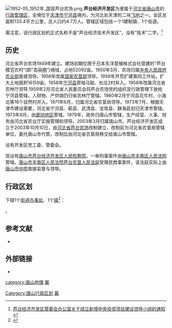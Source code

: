 {{Infobox China County
| Belong = [[河北省|河北省]][[唐山市|唐山市]]
}}
[[File:1952-05_1952年_国营芦台农场.png|thumb]]
'''芦台经济开发区'''为隶属于[[河北省|河北省]][[唐山市|唐山市]]的[[行政管理区|行政管理区]]，全境位于[[天津市|天津市]][[宁河县|宁河县]]境内，为河北处天津的二块[[飛地|飞地]]之一。全区总面积133.4平方公里，总人口约4.7万人。管辖区域包括一个1建制镇、1个街道。

需注意，该行政区划的正式名称不是“芦台经济技术开发区”，没有“技术”二字。<ref>[http://info.tangshan.gov.cn/content.jsp?code=780834144/2009-00062 芦台经济开发区管委会办公室关于成立新增中央投资项目建设领导小组的通知] {{webarchive|url=https://web.archive.org/web/20141022183353/http://info.tangshan.gov.cn/content.jsp?code=780834144%2F2009-00062|date=2014-10-22}}</ref>
==历史==
河北省芦台农场1949年建立。建场初期仅限于日本东洋垦殖株式会社营建的“芦台模范农村”(即“高丽圈”)境域，占地52092亩。1950年3月，农场归属[[中華人民共和國中央人民政府_(1949年－1954年)|中央人民政府]][[中央人民政府农业部|农业部]]直接领导。1956年改属[[中华人民共和国农垦部|国家农垦部]]领导。1956年开荒扩建第四工作站，扩大土地面积16159亩，1958年[[宁河县|宁河县]]原辖马聪、杜庄2村并入。1958年改属河北省农林厅领导.1959年2月河北省人民委员会将芦台农场党的组织及行政管理下放给宁河县管辖，人财物、产供销仍归省农林厅管辖。1960年2月宁河县花牛村、小海北等18个自然村并入。1971年6月，归属河北省农垦局领导。1973年7月，根据天津市建设需要，河北省宁河县、蓟县、武清县、宝坻县、静海县划归天津市管辖。1973年8月，由[[天津专区|廊坊地区]]管辖。1979年，政务归唐山市管辖，生产经营、人事、财务由河北省农业厅实施管理和领导。2003年3月归属唐山市。芦台经济开发区成立于2003年10月10日，由[[芦台农场|河北省芦台农场]]改制建立，改制前为河北省农垦局管辖单位，委托唐山市代管，改制后由河北省农垦局移交给唐山市管辖。

设有开发区党工委、管委会。

现设有[[唐山市芦台经济开发区人民检察院|唐山市芦台经济开发区人民检察院]]。一审刑事案件由[[唐山市丰南区人民法院|唐山市丰南区人民法院]]管辖。[[唐山市丰南区人民法院芦台农垦人民法庭|唐山市丰南区人民法院芦台农垦人民法庭]]受理民商事案件，该法庭实际上由[[唐山市中级人民法院|唐山市中院]]直接监督与领导。

== 行政区划 ==
{{PAGENAMEBASE}}下辖1个[[街道办事处|街道办事处]]、1个[[行政建制镇|镇]]<ref>{{PRC admin/ref sgc|13/02/71}}</ref>：

{{PRC admin/children|13/02/71}}。

== 参考文献 ==
*{{Cite web|title=芦台经济开发区:立足新起点 铸就新辉煌|url=http://tangshan.huanbohainews.com.cn/system/2008/10/10/010169999_01.shtml|date=2008-10-10|publisher=唐山环渤海新闻网|access-date=2014-10-22|archive-date=2019-07-20|archive-url=https://web.archive.org/web/20190720080544/http://tangshan.huanbohainews.com.cn/system/2008/10/10/010169999_01.shtml|dead-url=no}}
{{reflist}}

== 外部链接 ==
* {{Official website|http://lutai.tangshan.gov.cn/|name=唐山市芦台经济开发区管理委员会}}

{{芦台经济技术开发区管辖区域}}
{{唐山市行政区划}}

[[Category:唐山行政区划|Category:唐山行政区划]]
[[category:唐山地理|category:唐山地理]]
[[category:县级行政管理区|冀]]
[[Category:经济开发区|冀]]